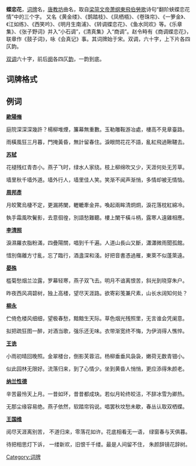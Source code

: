 '''蝶恋花'''，[[词牌|词牌]]名，[[唐|唐]][[教坊|教坊]]曲名，取自[[梁简文帝|梁简文帝]][[萧纲|萧纲]][[s:東飛伯勞歌_(蕭綱)|東飛伯勞歌]]诗句“翻阶蛱蝶恋花情”中的三个字。 又名《黄金缕》、《鹊踏枝》、《凤栖梧》、《卷珠帘》、《一箩金》、《江如练》、《西笑吟》、《明月生南浦》、《转调蝶恋花》、《鱼水同欢》等。《乐章集》、《张子野词》并入“小石调”，《清真集》入“商调”。赵令畤有《商调蝶恋花》，联章作《鼓子词》，咏《会真记》事。其词牌始于宋。双调，六十字，上下片各四仄韵。

[[双调|双调]]六十字，前后[[阕|阕]]各四仄[[韵|韵]]，一韵到底。

== 词牌格式 ==
{{平仄|

{{平仄|[仄]}}仄{{平仄|[平]}}平平仄'''仄'''。
{{平仄|[仄]}}仄平平，{{平仄|[仄]}}仄平平'''仄'''。
{{平仄|[仄]}}仄{{平仄|[平]}}平平仄'''仄'''，{{平仄|[平]}}平{{平仄|[仄]}}仄平平'''仄'''。

{{平仄|[仄]}}仄{{平仄|[平]}}平平仄'''仄'''。
{{平仄|[仄]}}仄平平，{{平仄|[仄]}}仄平平'''仄'''。
{{平仄|[仄]}}仄{{平仄|[平]}}平平仄'''仄'''，
{{平仄|[平]}}平{{平仄|[仄]}}仄平平'''仄'''。}}

== 例词 ==
{{wikisource|蝶戀花}}
'''[[歐陽脩|歐陽脩]]'''

庭院深深深幾許？楊柳堆煙，簾幕無重數。玉勒雕鞍游冶處，樓高不見章臺路。

雨橫風狂三月暮，門掩黃昏，無計留春住。淚眼問花花不語，亂紅飛過鞦韆去。

'''[[苏轼|苏轼]]'''

花褪残红青杏小。燕子飞时，绿水人家绕。枝上柳绵吹又少，天涯何处无芳草。

墙里秋千墙外道。墙外行人，墙里佳人笑。笑渐不闻声渐悄，多情却被无情恼。

'''[[周邦彥|周邦彥]]'''

月皎驚烏棲不定，更漏將闌，轣轆牽金井。喚起兩眸清炯炯，淚花落枕紅綿冷。

執手霜風吹鬢影，去意徊徨，別語愁難聽。樓上闌干橫斗柄，露寒人遠雞相應。

'''[[李清照|李清照]]'''

淚濕羅衣脂粉滿，四疊陽關，唱到千千遍。人道山長山又斷，瀟瀟微雨聞孤館。

惜別傷離方寸亂，忘了臨行，酒盞深和淺。好把音書憑過雁，東萊不似蓬萊遠。

'''[[晏殊|晏殊]]'''

槛菊愁烟兰泣露，罗幕轻寒，燕子双飞去。明月不谙离恨苦，斜光到晓穿朱户。

昨夜西风凋碧树，独上高楼，望尽天涯路。欲寄彩笺兼尺素，山长水阔知何处？

'''[[柳永|柳永]]'''

伫倚危楼风细细，望极春愁，黯黯生天际。草色烟光残照里，无言谁会凭阑意。

拟把疏狂图一醉，对酒当歌，强乐还无味。衣带渐宽终不悔，为伊消得人憔悴。 

'''[[王诜|王诜]]'''

小雨初晴回晚照。金翠楼台，倒影芙蓉沼。杨柳垂垂风袅袅，嫩荷无数青钿小。

似此园林无限好。流落归来，到了心情少。坐到黄昏人悄悄，更应添得朱颜老。

'''[[纳兰性德|纳兰性德]]'''

辛苦最怜天上月。一昔如环，昔昔都成玦。若似月轮终皎洁，不辞冰雪为卿热。

无那尘缘容易绝。燕子依然，软踏帘钩说。唱罢秋坟愁未歇，春丛认取双栖蝶。

'''[[王国维|王国维]]'''

阅尽天涯离别苦， 不道归来，零落花如许。花底相看无一语， 绿窗春与天俱暮。

待把相思灯下诉， 一缕新欢，旧恨千千缕。最是人间留不住， 朱颜辞镜花辞树。

{{詞牌}}
[[Category:词牌|Category:词牌]]